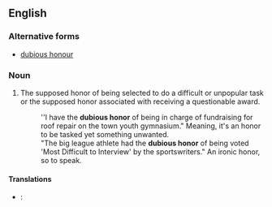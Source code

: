 ==English==

===Alternative forms===
* [[dubious honour]]

===Noun===
{{en-noun|head=[[dubious]] [[honor]]}}

# The supposed honor of being selected to do a difficult or unpopular task or the supposed honor associated with receiving a questionable award. 
#: ''I have the '''dubious honor''' of being in charge of fundraising for roof repair on the town youth gymnasium."  Meaning, it's an honor to be tasked yet something unwanted.
#:"The big league athlete had the '''dubious honor''' of being voted 'Most Difficult to Interview' by the sportswriters."   An ironic honor, so to speak.

====Translations====
{{trans-top|supposed honor}}
* {{ttbc|ro}}: {{t|ro|[[dubios|dubioasă]] [[onoare]]|f}} <!-- was "[[dubios|dubioasă]] [[onoare]]" - assumed sum-of-parts; if an idiom, remove the wikilinks to the individual words. see [[User:Kephir/gadgets/xte#Translation_fixing]] -->
{{trans-mid}}
{{trans-bottom}}